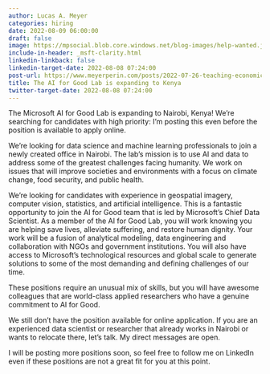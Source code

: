 ```yaml
---
author: Lucas A. Meyer
categories: hiring
date: 2022-08-09 06:00:00
draft: false
image: https://mpsocial.blob.core.windows.net/blog-images/help-wanted.jpg
include-in-header: _msft-clarity.html
linkedin-linkback: false
linkedin-target-date: 2022-08-08 07:24:00
post-url: https://www.meyerperin.com/posts/2022-07-26-teaching-economics-vs-physics.html
title: The AI for Good Lab is expanding to Kenya
twitter-target-date: 2022-08-08 07:24:00
---
```


The Microsoft AI for Good Lab is expanding to Nairobi, Kenya! We're searching for candidates with high priority: I'm posting this even before the position is available to apply online.

We're looking for data science and machine learning professionals to join a newly created office in Nairobi. The lab’s mission is to use AI and data to address some of the greatest challenges facing humanity. We work on issues that will improve societies and environments with a focus on climate change, food security, and public health.  
 
We're looking for candidates with experience in geospatial imagery, computer vision, statistics, and artificial intelligence. This is a fantastic opportunity to join the AI for Good team that is led by Microsoft’s Chief Data Scientist. As a member of the AI for Good Lab, you will work knowing you are helping save lives, alleviate suffering, and restore human dignity. Your work will be a fusion of analytical modeling, data engineering and collaboration with NGOs and government institutions. You will also have access to Microsoft’s technological resources and global scale to generate solutions to some of the most demanding and defining challenges of our time.

These positions require an unusual mix of skills, but you will have awesome colleagues that are world-class applied researchers who have a genuine commitment to AI for Good. 

We still don't have the position available for online application. If you are an experienced data scientist or researcher that already works in Nairobi or wants to relocate there, let's talk. My direct messages are open.

I will be posting more positions soon, so feel free to follow me on LinkedIn even if these positions are not a great fit for you at this point.